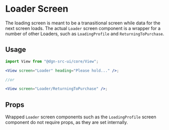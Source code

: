 
<Meta title="Loader" component={Loader} />

# Loader Screen

The loading screen is meant to be a tranasitional screen while data for the next screen loads. The actual `Loader` screen component is a wrapper for a number of other Loaders, such as `LoadingProfile` and `ReturningToPurchase`.

## Usage

```jsx
import View from "@dgn-src-ui/core/View";

<View screen="Loader" heading="Please hold..." />;

//or

<View screen="Loader/ReturningToPurchase" />;
```

<PassingViewProps />

## Props

<Props of={Loader} />

Wrapped `Loader` screen components such as the `LoadingProfile` screen component do not require props, as they are set internally.
